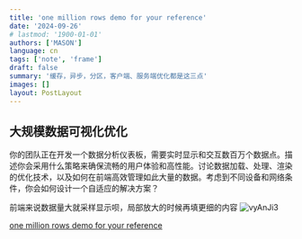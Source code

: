 ```yaml
---
title: 'one million rows demo for your reference'
date: '2024-09-26'
# lastmod: '1900-01-01'
authors: ['MASON']
language: cn
tags: ['note', 'frame']
draft: false
summary: '缓存，异步，分区，客户端、服务端优化都是这三点'
images: []
layout: PostLayout
---
```


## 大规模数据可视化优化

你的团队正在开发一个数据分析仪表板，需要实时显示和交互数百万个数据点。描述你会采用什么策略来确保流畅的用户体验和高性能。讨论数据加载、处理、渲染的优化技术，以及如何在前端高效管理如此大量的数据。考虑到不同设备和网络条件，你会如何设计一个自适应的解决方案？


前端来说数据量大就采样显示呗，局部放大的时候再填更细的内容
![vyAnJi3](/static/images/vyAnJi3.png)

[one million rows demo for your reference](https://app.teable.io/share/shrVgdLiOvNQABtW0yX/view)